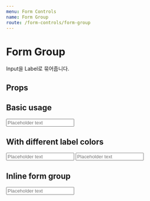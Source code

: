 ```yaml
---
menu: Form Controls
name: Form Group
route: /form-controls/form-group
---
```



# Form Group

Input을 Label로 묶어줍니다.

## Props

<PropsTable of={FormGroup} />

## Basic usage

<Playground>
  <FormGroup label="Label">
    <Input placeholder="Placeholder text" />
  </FormGroup>
</Playground>

## With different label colors

<Playground>
  <FormGroup label="Label" labelColor="gray">
    <Input placeholder="Placeholder text" />
  </FormGroup>
  <FormGroup label="Label" labelColor="pink">
    <Input placeholder="Placeholder text" />
  </FormGroup>
</Playground>

## Inline form group

<Playground>
  <FormGroup label="Label" inline>
    <Input placeholder="Placeholder text" />
  </FormGroup>
</Playground>
